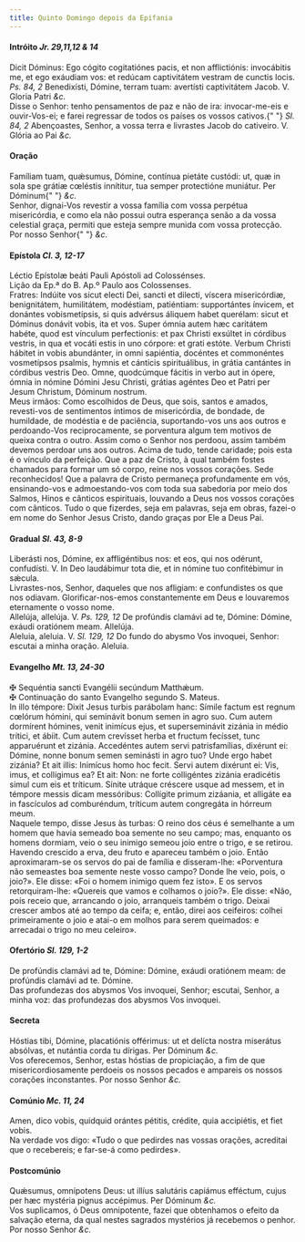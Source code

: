 ```yaml
---
title: Quinto Domingo depois da Epifania
---
```


<h4 class="text-center">
  Intróito <em>Jr. 29,11,12 & 14</em>
</h4>
<div class="grid grid-cols-2 gap-5">
  <div class="col-6 dropcaps text-justify">
    Dicit Dóminus: Ego cógito cogitatiónes pacis, et non afflictiónis:
    invocábitis me, et ego exáudiam vos: et redúcam captivitátem vestram de
    cunctis locis. <em>Ps. 84, 2</em> Benedixísti, Dómine, terram tuam:
    avertísti captivitátem Jacob. V. Gloria Patri <em>&c.</em>
  </div>
  <div class="col-6 dropcaps text-justify">
    Disse o Senhor: tenho pensamentos de paz e não de ira: invocar-me-eis e
    ouvir-Vos-ei; e farei regressar de todos os países os vossos cativos.{" "}
    <em>Sl. 84, 2</em> Abençoastes, Senhor, a vossa terra e livrastes Jacob do
    cativeiro. V. Glória ao Pai <em>&c.</em>
  </div>
</div>

<h4 class="text-center">Oração</h4>
<div class="grid grid-cols-2 gap-5">
  <div class="col-6 dropcaps text-justify">
    Famíliam tuam, quǽsumus, Dómine, contínua pietáte custódi: ut, quæ in sola
    spe grátiæ cœléstis innítitur, tua semper protectióne muniátur. Per Dóminum{" "}
    <em>&c.</em>
  </div>
  <div class="col-6 dropcaps text-justify">
    Senhor, dignai-Vos revestir a vossa família com vossa perpétua misericórdia,
    e como ela não possui outra esperança senão a da vossa celestial graça,
    permiti que esteja sempre munida com vossa protecção. Por nosso Senhor{" "}
    <em>&c.</em>
  </div>
</div>

<h4 class="text-center">
  Epístola <em>Cl. 3, 12-17</em>
</h4>
<div class="grid grid-cols-2 gap-5">
  <div class="col-6 text-justify">
    Léctio Epístolæ beáti Pauli Apóstoli ad Colossénses.
  </div>
  <div class="col-6 text-justify">
    Lição da Ep.ª do B. Ap.º Paulo aos Colossenses.
  </div>
  <div class="col-6 dropcaps text-justify">
    Fratres: Indúite vos sicut electi Dei, sancti et dilecti, víscera
    misericórdiæ, benignitátem, humilitátem, modéstiam, patiéntiam: supportántes
    ínvicem, et donántes vobismetípsis, si quis advérsus áliquem habet querélam:
    sicut et Dóminus donávit vobis, ita et vos. Super ómnia autem hæc caritátem
    habéte, quod est vínculum perfectionis: et pax Christi exsúltet in córdibus
    vestris, in qua et vocáti estis in uno córpore: et grati estóte. Verbum
    Christi hábitet in vobis abundánter, in omni sapiéntia, docéntes et
    commonéntes vosmetípsos psalmis, hymnis et cánticis spirituálibus, in grátia
    cantántes in córdibus vestris Deo. Omne, quodcúmque fácitis in verbo aut in
    ópere, ómnia in nómine Dómini Jesu Christi, grátias agéntes Deo et Patri per
    Jesum Christum, Dóminum nostrum.
  </div>
  <div class="col-6 dropcaps text-justify">
    Meus irmãos: Como escolhidos de Deus, que sois, santos e amados, revesti-vos
    de sentimentos íntimos de misericórdia, de bondade, de humildade, de
    modéstia e de paciência, suportando-vos uns aos outros e perdoando-Vos
    reciprocamente, se porventura algum tem motivos de queixa contra o outro.
    Assim como o Senhor nos perdoou, assim também devemos perdoar uns aos
    outros. Acima de tudo, tende caridade; pois esta é o vínculo da perfeição.
    Que a paz de Cristo, à qual também fostes chamados para formar um só corpo,
    reine nos vossos corações. Sede reconhecidos! Que a palavra de Cristo
    permaneça profundamente em vós, ensinando-vos e admoestando-vos com toda sua
    sabedoria por meio dos Salmos, Hinos e cânticos espirituais, louvando a Deus
    nos vossos corações com cânticos. Tudo o que fizerdes, seja em palavras,
    seja em obras, fazei-o em nome do Senhor Jesus Cristo, dando graças por Ele
    a Deus Pai.
  </div>
</div>

<h4 class="text-center">
  Gradual <em>Sl. 43, 8-9</em>
</h4>
<div class="grid grid-cols-2 gap-5">
  <div class="col-6 dropcaps text-justify">
    Liberásti nos, Dómine, ex affligéntibus nos: et eos, qui nos odérunt,
    confudísti. V. In Deo laudábimur tota die, et in nómine tuo confitébimur in
    sǽcula.
  </div>
  <div class="col-6 dropcaps text-justify">
    Livrastes-nos, Senhor, daqueles que nos afligiam: e confundistes os que nos
    odiavam. Glorificar-nos-emos constantemente em Deus e louvaremos eternamente
    o vosso nome.
  </div>
  <div class="col-6 text-justify">
    Allelúja, allelúja. V. <em>Ps. 129, 12</em> De profúndis clamávi ad te,
    Dómine: Dómine, exáudi oratiónem meam. Allelúja.
  </div>
  <div class="col-6 text-justify">
    Aleluia, aleluia. V. <em>Sl. 129, 12</em> Do fundo do abysmo Vos invoquei,
    Senhor: escutai a minha oração. Aleluia.
  </div>
</div>

<h4 class="text-center">
  Evangelho <em>Mt. 13, 24-30</em>
</h4>
<div class="grid grid-cols-2 gap-5">
  <div class="col-6 text-justify">
    <span class="text-danger">&#10016;</span> Sequéntia sancti Evangélii
    secúndum Matthǽum.
  </div>
  <div class="col-6 text-justify">
    <span class="text-danger">&#10016;</span> Continuação do santo Evangelho
    segundo S. Mateus.
  </div>
  <div class="col-6 dropcaps text-justify">
    In illo témpore: Dixit Jesus turbis parábolam hanc: Símile factum est regnum
    cœlórum hómini, qui seminávit bonum semen in agro suo. Cum autem dormírent
    hómines, venit inimícus ejus, et superseminávit zizánia in médio trítici, et
    ábiit. Cum autem crevísset herba et fructum fecísset, tunc apparuérunt et
    zizánia. Accedéntes autem servi patrisfamílias, dixérunt ei: Dómine, nonne
    bonum semen seminásti in agro tuo? Unde ergo habet zizánia? Et ait illis:
    Inimícus homo hoc fecit. Servi autem dixérunt ei: Vis, imus, et collígimus
    ea? Et ait: Non: ne forte colligéntes zizánia eradicétis simul cum eis et
    tríticum. Sínite utráque créscere usque ad messem, et in témpore messis
    dicam messóribus: Collígite primum zizáania, et alligáte ea in fascículos ad
    comburéndum, tríticum autem congregáta in hórreum meum.
  </div>
  <div class="col-6 dropcaps text-justify">
    Naquele tempo, disse Jesus às turbas: O reino dos céus é semelhante a um
    homem que havia semeado boa semente no seu campo; mas, enquanto os homens
    dormiam, veio o seu inimigo semeou joio entre o trigo, e se retirou. Havendo
    crescido a erva, deu fruto e apareceu também o joio. Então aproximaram-se os
    servos do pai de família e disseram-lhe: «Porventura não semeastes boa
    semente neste vosso campo? Donde lhe veio, pois, o joio?». Ele disse: «Foi o
    homem inimigo quem fez isto». E os servos retorquiram-lhe: «Quereis que
    vamos e colhamos o joio?». Ele disse: «Não, pois receio que, arrancando o
    joio, arranqueis também o trigo. Deixai crescer ambos até ao tempo da ceifa;
    e, então, direi aos ceifeiros: colhei primeiramente o joio e atai-o em
    molhos para serem queimados: e arrecadai o trigo no meu celeiro».
  </div>
</div>

<h4 class="text-center">
  Ofertório <em>Sl. 129, 1-2</em>
</h4>
<div class="grid grid-cols-2 gap-5">
  <div class="col-6 dropcaps text-justify">
    De profúndis clamávi ad te, Dómine: Dómine, exáudi oratiónem meam: de
    profúndis clamávi ad te. Dómine.
  </div>
  <div class="col-6 dropcaps text-justify">
    Das profundezas dos abysmos Vos invoquei, Senhor; escutai, Senhor, a minha
    voz: das profundezas dos abysmos Vos invoquei.
  </div>
</div>

<h4 class="text-center">Secreta</h4>
<div class="grid grid-cols-2 gap-5">
  <div class="col-6 dropcaps text-justify">
    Hóstias tibi, Dómine, placatiónis offérimus: ut et delícta nostra miserátus
    absólvas, et nutántia corda tu dírigas. Per Dóminum <em>&c.</em>
  </div>
  <div class="col-6 dropcaps text-justify">
    Vos oferecemos, Senhor, estas hóstias de propiciação, a fim de que
    misericordiosamente perdoeis os nossos pecados e ampareis os nossos corações
    inconstantes. Por nosso Senhor <em>&c.</em>
  </div>
</div>

<h4 class="text-center">
  Comúnio <em>Mc. 11, 24</em>
</h4>
<div class="grid grid-cols-2 gap-5">
  <div class="col-6 dropcaps text-justify">
    Amen, dico vobis, quidquid orántes pétitis, crédite, quia accipiétis, et
    fiet vobis.
  </div>
  <div class="col-6 dropcaps text-justify">
    Na verdade vos digo: «Tudo o que pedirdes nas vossas orações, acreditai que
    o recebereis; e far-se-á como pedirdes».
  </div>
</div>

<h4 class="text-center">Postcomúnio</h4>
<div class="grid grid-cols-2 gap-5">
  <div class="col-6 dropcaps text-justify">
    Quǽsumus, omnípotens Deus: ut illíus salutáris capiámus efféctum, cujus per
    hæc mystéria pignus accépimus. Per Dóminum <em>&c.</em>
  </div>
  <div class="col-6 dropcaps text-justify">
    Vos suplicamos, ó Deus omnipotente, fazei que obtenhamos o efeito da
    salvação eterna, da qual nestes sagrados mystérios já recebemos o penhor.
    Por nosso Senhor <em>&c.</em>
  </div>
</div>
